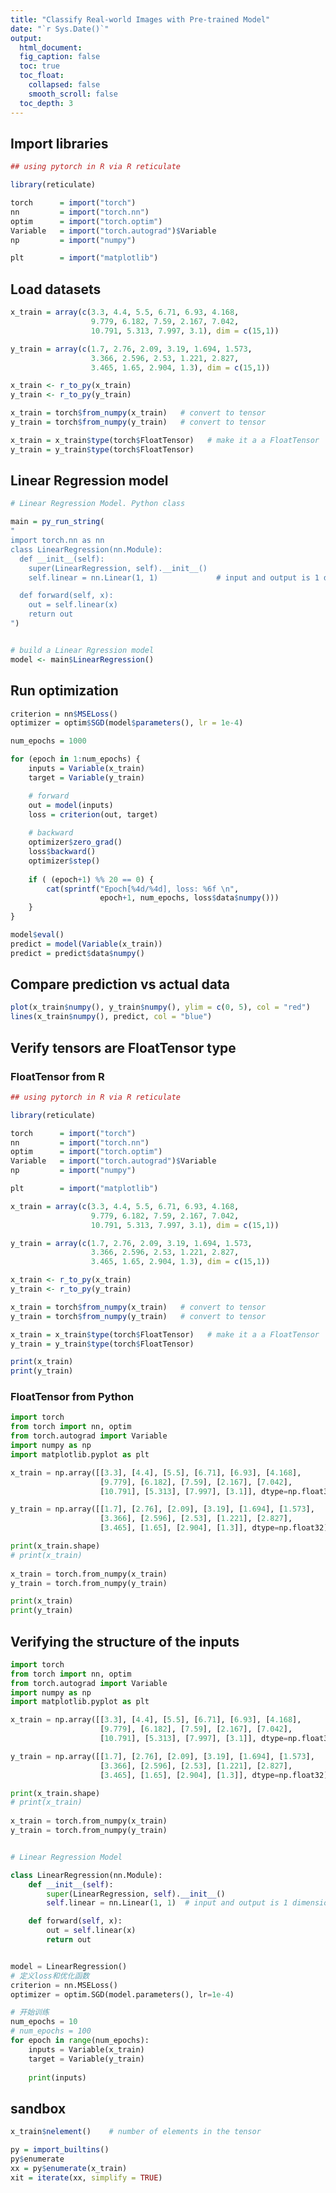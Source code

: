 ```yaml
---
title: "Classify Real-world Images with Pre-trained Model"
date: "`r Sys.Date()`"
output:
  html_document:
  fig_caption: false
  toc: true
  toc_float:
    collapsed: false
    smooth_scroll: false
  toc_depth: 3
---
```


## Import libraries

```r
## using pytorch in R via R reticulate

library(reticulate)

torch      = import("torch")
nn         = import("torch.nn") 
optim      = import("torch.optim") 
Variable   = import("torch.autograd")$Variable
np         = import("numpy")

plt        = import("matplotlib")
```


## Load datasets

```r
x_train = array(c(3.3, 4.4, 5.5, 6.71, 6.93, 4.168, 
                  9.779, 6.182, 7.59, 2.167, 7.042,
                  10.791, 5.313, 7.997, 3.1), dim = c(15,1))

y_train = array(c(1.7, 2.76, 2.09, 3.19, 1.694, 1.573,
                  3.366, 2.596, 2.53, 1.221, 2.827,
                  3.465, 1.65, 2.904, 1.3), dim = c(15,1))

x_train <- r_to_py(x_train)
y_train <- r_to_py(y_train)

x_train = torch$from_numpy(x_train)   # convert to tensor
y_train = torch$from_numpy(y_train)   # convert to tensor

x_train = x_train$type(torch$FloatTensor)   # make it a a FloatTensor
y_train = y_train$type(torch$FloatTensor)
```


## Linear Regression model
```r
# Linear Regression Model. Python class

main = py_run_string(
"
import torch.nn as nn
class LinearRegression(nn.Module):
  def __init__(self):
    super(LinearRegression, self).__init__()
    self.linear = nn.Linear(1, 1)             # input and output is 1 dimension

  def forward(self, x):
    out = self.linear(x)
    return out
")


# build a Linear Rgression model
model <- main$LinearRegression()
```


## Run optimization

```r
criterion = nn$MSELoss()
optimizer = optim$SGD(model$parameters(), lr = 1e-4)

num_epochs = 1000

for (epoch in 1:num_epochs) {
    inputs = Variable(x_train)
    target = Variable(y_train)

    # forward
    out = model(inputs)
    loss = criterion(out, target)
    
    # backward
    optimizer$zero_grad()
    loss$backward()
    optimizer$step()
    
    if ( (epoch+1) %% 20 == 0) {
        cat(sprintf("Epoch[%4d/%4d], loss: %6f \n", 
                    epoch+1, num_epochs, loss$data$numpy()))
    }
}

model$eval()
predict = model(Variable(x_train))
predict = predict$data$numpy()
```


## Compare prediction vs actual data

```r

plot(x_train$numpy(), y_train$numpy(), ylim = c(0, 5), col = "red")
lines(x_train$numpy(), predict, col = "blue")
```

## Verify tensors are FloatTensor type

### FloatTensor from R

```r
## using pytorch in R via R reticulate

library(reticulate)

torch      = import("torch")
nn         = import("torch.nn") 
optim      = import("torch.optim") 
Variable   = import("torch.autograd")$Variable
np         = import("numpy")

plt        = import("matplotlib")

x_train = array(c(3.3, 4.4, 5.5, 6.71, 6.93, 4.168, 
                  9.779, 6.182, 7.59, 2.167, 7.042,
                  10.791, 5.313, 7.997, 3.1), dim = c(15,1))

y_train = array(c(1.7, 2.76, 2.09, 3.19, 1.694, 1.573,
                  3.366, 2.596, 2.53, 1.221, 2.827,
                  3.465, 1.65, 2.904, 1.3), dim = c(15,1))

x_train <- r_to_py(x_train)
y_train <- r_to_py(y_train)

x_train = torch$from_numpy(x_train)   # convert to tensor
y_train = torch$from_numpy(y_train)   # convert to tensor

x_train = x_train$type(torch$FloatTensor)   # make it a a FloatTensor
y_train = y_train$type(torch$FloatTensor)

print(x_train)
print(y_train)
```

### FloatTensor from Python

```python
import torch
from torch import nn, optim
from torch.autograd import Variable
import numpy as np
import matplotlib.pyplot as plt

x_train = np.array([[3.3], [4.4], [5.5], [6.71], [6.93], [4.168],
                    [9.779], [6.182], [7.59], [2.167], [7.042],
                    [10.791], [5.313], [7.997], [3.1]], dtype=np.float32)

y_train = np.array([[1.7], [2.76], [2.09], [3.19], [1.694], [1.573],
                    [3.366], [2.596], [2.53], [1.221], [2.827],
                    [3.465], [1.65], [2.904], [1.3]], dtype=np.float32)

print(x_train.shape)      
# print(x_train)
                
x_train = torch.from_numpy(x_train)
y_train = torch.from_numpy(y_train)     

print(x_train)
print(y_train)
```

## Verifying the structure of the inputs


```python
import torch
from torch import nn, optim
from torch.autograd import Variable
import numpy as np
import matplotlib.pyplot as plt

x_train = np.array([[3.3], [4.4], [5.5], [6.71], [6.93], [4.168],
                    [9.779], [6.182], [7.59], [2.167], [7.042],
                    [10.791], [5.313], [7.997], [3.1]], dtype=np.float32)

y_train = np.array([[1.7], [2.76], [2.09], [3.19], [1.694], [1.573],
                    [3.366], [2.596], [2.53], [1.221], [2.827],
                    [3.465], [1.65], [2.904], [1.3]], dtype=np.float32)

print(x_train.shape)      
# print(x_train)
                
x_train = torch.from_numpy(x_train)
y_train = torch.from_numpy(y_train)  


# Linear Regression Model

class LinearRegression(nn.Module):
    def __init__(self):
        super(LinearRegression, self).__init__()
        self.linear = nn.Linear(1, 1)  # input and output is 1 dimension

    def forward(self, x):
        out = self.linear(x)
        return out


model = LinearRegression()
# 定义loss和优化函数
criterion = nn.MSELoss()
optimizer = optim.SGD(model.parameters(), lr=1e-4)

# 开始训练
num_epochs = 10
# num_epochs = 100
for epoch in range(num_epochs):
    inputs = Variable(x_train)
    target = Variable(y_train)
    
    print(inputs)    
```                    

## sandbox


```r
x_train$nelement()    # number of elements in the tensor
```


```r
py = import_builtins()
py$enumerate
xx = py$enumerate(x_train)
xit = iterate(xx, simplify = TRUE)


```


